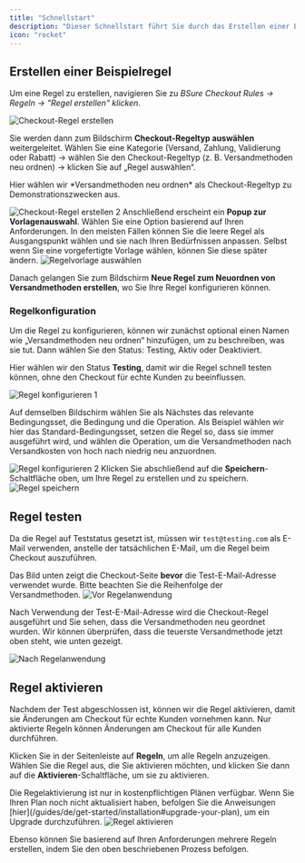 ```yaml
---
title: "Schnellstart"
description: "Dieser Schnellstart führt Sie durch das Erstellen einer Beispielregel, zeigt, wie sie funktioniert, und wie sie verwendet werden kann, um Ihren Shopify-Checkout anzupassen."
icon: "rocket"
---
```


## Erstellen einer Beispielregel

Um eine Regel zu erstellen, navigieren Sie zu _BSure Checkout Rules → Regeln → "Regel erstellen" klicken_.

<img
  src="/images/quickstart/create-checkout-rule.webp"
  alt="Checkout-Regel erstellen"
/>

Sie werden dann zum Bildschirm **Checkout-Regeltyp auswählen** weitergeleitet. Wählen Sie eine Kategorie (Versand, Zahlung, Validierung oder Rabatt) → wählen Sie den Checkout-Regeltyp (z. B. Versandmethoden neu ordnen) → klicken Sie auf „Regel auswählen“.

<Warning>
  Hier wählen wir *Versandmethoden neu ordnen* als Checkout-Regeltyp zu Demonstrationszwecken aus.
</Warning>

<img
  src="/images/quickstart/create-checkout-rule-2.webp"
  alt="Checkout-Regel erstellen 2"
/>
Anschließend erscheint ein **Popup zur Vorlagenauswahl**. Wählen Sie eine Option basierend auf Ihren Anforderungen. In den meisten Fällen können Sie die leere Regel als Ausgangspunkt wählen und sie nach Ihren Bedürfnissen anpassen. Selbst wenn Sie eine vorgefertigte Vorlage wählen, können Sie diese später ändern.
<img
  src="/images/shared/select-rule-template.webp"
  alt="Regelvorlage auswählen"
/>

Danach gelangen Sie zum Bildschirm **Neue Regel zum Neuordnen von Versandmethoden erstellen**, wo Sie Ihre Regel konfigurieren können.

### Regelkonfiguration

Um die Regel zu konfigurieren, können wir zunächst optional einen Namen wie „Versandmethoden neu ordnen“ hinzufügen, um zu beschreiben, was sie tut. Dann wählen Sie den Status: Testing, Aktiv oder Deaktiviert.

Hier wählen wir den Status **Testing**, damit wir die Regel schnell testen können, ohne den Checkout für echte Kunden zu beeinflussen.

<img src="/images/shared/rule-configure-1.webp" alt="Regel konfigurieren 1" />

Auf demselben Bildschirm wählen Sie als Nächstes das relevante Bedingungsset, die Bedingung und die Operation. Als Beispiel wählen wir hier das Standard-Bedingungsset, setzen die Regel so, dass sie immer ausgeführt wird, und wählen die Operation, um die Versandmethoden nach Versandkosten von hoch nach niedrig neu anzuordnen.

<img src="/images/shared/rule-configure-2.webp" alt="Regel konfigurieren 2" />
Klicken Sie abschließend auf die <b>Speichern</b>-Schaltfläche oben, um Ihre Regel zu erstellen und zu speichern.
<img src="/images/shared/save-rule.webp" alt="Regel speichern" />

## Regel testen

Da die Regel auf Teststatus gesetzt ist, müssen wir `test@testing.com` als E-Mail verwenden, anstelle der tatsächlichen E-Mail, um die Regel beim Checkout auszuführen.

<Warning>
  Das Bild unten zeigt die Checkout-Seite <b>bevor</b> die Test-E-Mail-Adresse verwendet wurde. Bitte beachten Sie die Reihenfolge der Versandmethoden.
</Warning>
<img src="/images/shared/before-rule-apply.webp" alt="Vor Regelanwendung" />

Nach Verwendung der Test-E-Mail-Adresse wird die Checkout-Regel ausgeführt und Sie sehen, dass die Versandmethoden neu geordnet wurden. Wir können überprüfen, dass die teuerste Versandmethode jetzt oben steht, wie unten gezeigt.

<img src="/images/shared/after-rule-apply.webp" alt="Nach Regelanwendung" />

## Regel aktivieren

Nachdem der Test abgeschlossen ist, können wir die Regel aktivieren, damit sie Änderungen am Checkout für echte Kunden vornehmen kann. Nur aktivierte Regeln können Änderungen am Checkout für alle Kunden durchführen.

Klicken Sie in der Seitenleiste auf **Regeln**, um alle Regeln anzuzeigen. Wählen Sie die Regel aus, die Sie aktivieren möchten, und klicken Sie dann auf die **Aktivieren**-Schaltfläche, um sie zu aktivieren.

<Warning>
  Die Regelaktivierung ist nur in kostenpflichtigen Plänen verfügbar. Wenn Sie Ihren Plan noch nicht aktualisiert haben, befolgen Sie die Anweisungen [hier](/guides/de/get-started/installation#upgrade-your-plan), um ein Upgrade durchzuführen.
</Warning>
<img src="/images/shared/activate-the-rule.webp" alt="Regel aktivieren" />

Ebenso können Sie basierend auf Ihren Anforderungen mehrere Regeln erstellen, indem Sie den oben beschriebenen Prozess befolgen.
